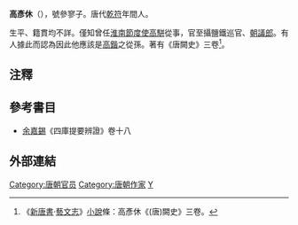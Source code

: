 '''高彥休'''（{{bd|?||?||}}），號參寥子。唐代[[乾符|乾符]]年間人。

生平、籍貫均不詳。僅知曾任[[淮南節度使|淮南節度使]][[高駢|高駢]]從事，官至攝鹽鐵巡官、[[朝議郎|朝議郎]]。有人據此而認為因此他應該是[[高鍇|高鍇]]之從孫。著有《唐闕史》三卷<ref>《[[新唐書|新唐書]]·[[:s:新唐書/卷059|藝文志]]》[[:s:新唐書/卷059#小說|小說]]條：高彥休《(唐)闕史》三卷。</ref>。

==注釋==
{{reflist}}

==參考書目==
* [[余嘉錫|余嘉錫]]《四庫提要辨證》卷十八

==外部連結==
{{Wikisource|唐闕史}}
{{唐朝政治人物小作品}}
{{DEFAULTSORT:G}}
[[Category:唐朝官员|Category:唐朝官员]]
[[Category:唐朝作家|Category:唐朝作家]]
[[Category:高姓|Y]]